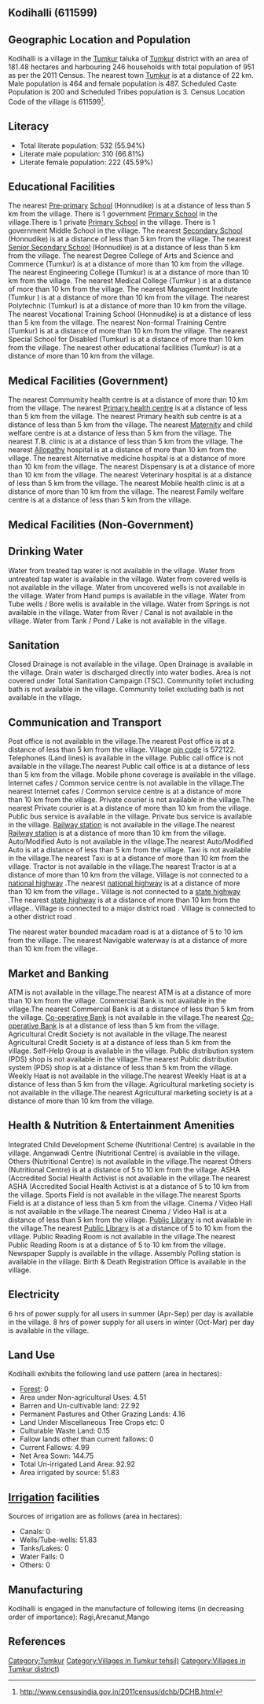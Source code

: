 {{Infobox settlement
| name=Kodihalli
| native_name=
| native_name_lang=
| other_name=
| nickname=
| settlement_type=Village
| image_skyline=
| image_alt=
| image_caption=
| pushpin_map=India Karnataka
| pushpin_label_position=right
| pushpin_map_alt=
| pushpin_map_caption=Location in Karnataka, India
| latd=
| latm=
| lats=
| latNS=
| longd=
| longm=
| longs=
| longEW=
| coordinates_display=inline,title
| subdivision_type=Country
| subdivision_name={{flag|India}}
| subdivision_type1=[[States and territories of India|State]]
| subdivision_name1=Karnataka 
| subdivision_type2=[[List of districts of India|District]]
| subdivision_name2=Tumkur
| subdivision_type3=Tahsil
| subdivision_name3=Tumkur 
| website=
| established_title=<!-- Established -->
| established_date=
| founder=
| named_for=
| government_type=
| governing_body=
| unit_pref=Metric=
| area_footnotes=
| area_rank=
| area_total_km2=1.81
| elevation_footnotes=
| elevation_m=
| population_total=951
| population_as_of=2011
| population_rank=
| population_density_km2=524
| population_demonym=
| population_footnotes=
| demographics_type1=Languages
| demographics1_title1=Official
| demographics1_info1=[[Kannada language|Kannada]]
| timezone1=[[Indian Standard Time|IST]]
| utc_offset1==+5:30
| postal_code_type=[[Postal Index Number|PIN]]
| postal_code=572122
| area_code_type=Telephone code
| area_code=
| registration_plate=
| blank1_name_sec1=Nearest city
| blank1_info_sec1=[[Tumkur]]
| blank2_name_sec1=[[Human sex ratio|Sex ratio]]
| blank2_info_sec1=1049 [[male|♂]]/[[female|♀]]
| blank3_name_sec1=Literacy
| blank3_info_sec1=55.94%
| blank1_name_sec2=[[2011 Census of India|2011 census]] code
| blank1_info_sec2=611599
| footnotes=
}}

== Kodihalli (611599) ==

== Geographic Location and Population ==

Kodihalli is a village in the [[Tumkur ]] taluka of [[Tumkur]] district with an area of 181.48 hectares and harbouring 246 households with total population of 951 as per the 2011 Census. The nearest town [[Tumkur]] is at a distance of 22 km. Male population is 464 and female population is 487. Scheduled Caste Population is 200 and Scheduled Tribes population is 3. Census Location Code of the village is 611599<ref>http://www.censusindia.gov.in/2011census/dchb/DCHB.html</ref>.


== Literacy ==  
* Total literate population: 532 (55.94%)
* Literate male population: 310 (66.81%)
* Literate female population: 222 (45.59%)


== Educational Facilities ==  
The nearest [[Pre-primary]] [[School]] (Honnudike) is at a distance of less than 5 km from the village.
There is 1 government [[Primary School]] in the village.There is 1 private [[Primary School]] in the village.
There is 1 government Middle School in the village.
The nearest [[Secondary School]] (Honnudike) is at a distance of less than 5 km from the village.
The nearest [[Senior Secondary School]] (Honnudike) is at a distance of less than 5 km from the village.
The nearest Degree College of Arts and Science and Commerce (Tumkur) is at a distance of more than 10 km from the village.
The nearest Engineering College (Tumkur) is at a distance of more than 10 km from the village.
The nearest Medical College (Tumkur ) is at a distance of more than 10 km from the village.
The nearest Management Institute (Tumkur ) is at a distance of more than 10 km from the village.
The nearest Polytechnic (Tumkur) is at a distance of more than 10 km from the village.
The nearest Vocational Training School (Honnudike) is at a distance of less than 5 km from the village.
The nearest Non-formal Training Centre (Tumkur) is at a distance of more than 10 km from the village.
The nearest Special School for Disabled (Tumkur) is at a distance of more than 10 km from the village.
The nearest other educational facilities (Tumkur) is at a distance of more than 10 km from the village.


== Medical Facilities (Government) ==
The nearest Commumity health centre is at a distance of more than 10 km from the village.
The nearest [[Primary health centre]] is at a distance of less than 5 km from the village.
The nearest Primary health sub centre is at a distance of less than 5 km from the village.
The nearest [[Maternity]] and child welfare centre is at a distance of less than 5 km from the village.
The nearest T.B. clinic is at a distance of less than 5 km from the village.
The nearest [[Allopathy]] hospital is at a distance of more than 10 km from the village.
The nearest Alternative medicine hospital is at a distance of more than 10 km from the village.
The nearest Dispensary is at a distance of more than 10 km from the village.
The nearest Veterinary hospital is at a distance of less than 5 km from the village.
The nearest Mobile health clinic is at a distance of more than 10 km from the village.
The nearest Family welfare centre is at a distance of less than 5 km from the village.


== Medical Facilities (Non-Government) ==











== Drinking Water ==
Water from treated tap water is not available in the village.
Water from untreated tap water is available in the village.
Water from covered wells is not available in the village.
Water from uncovered wells is not available in the village.
Water from Hand pumps is available in the village.
Water from Tube wells / Bore wells is available in the village.
Water from Springs is not available in the village.
Water from River / Canal is not available in the village.
Water from Tank / Pond / Lake is not available in the village.


== Sanitation ==
Closed Drainage is not available in the village.
Open Drainage is available in the village.
Drain water is discharged directly into water bodies.
Area is not covered under Total Sanitation Campaign (TSC).
Community toilet including bath is not available in the village.
Community toilet excluding bath is not available in the village.


== Communication and Transport ==
Post office is not available in the village.The nearest Post office is at a distance of less than 5 km from the village.
Village [[pin code]] is 572122.
Telephones (Land lines) is available in the village.
Public call office is not available in the village.The nearest Public call office is at a distance of less than 5 km from the village.
Mobile phone coverage is available in the village.
Internet cafes / Common service centre is not available in the village.The nearest Internet cafes / Common service centre is at a distance of more than 10 km from the village.
Private courier is not available in the village.The nearest Private courier is at a distance of more than 10 km from the village.
Public bus service is available in the village.
Private bus service is available in the village.
[[Railway station]] is not available in the village.The nearest [[Railway station]] is at a distance of more than 10 km from the village.
Auto/Modified Auto is not available in the village.The nearest Auto/Modified Auto is at a distance of less than 5 km from the village.
Taxi is not available in the village.The nearest Taxi is at a distance of more than 10 km from the village.
Tractor is not available in the village.The nearest Tractor is at a distance of more than 10 km from the village.
Village is not connected to a [[national highway]] .The nearest [[national highway]] is at a distance of more than 10 km from the village..
Village is not connected to a [[state highway]] .The nearest [[state highway]] is at a distance of more than 10 km from the village..
Village is connected to a major district road    .
Village is connected to a other district road  .


The nearest water bounded macadam road is at a distance of 5 to 10 km from the village.
The nearest Navigable waterway is at a distance of more than 10 km from the village.



== Market and Banking ==
ATM is not available in the village.The nearest ATM is at a distance of more than 10 km from the village.
Commercial Bank is not available in the village.The nearest Commercial Bank is at a distance of less than 5 km from the village.
[[Co-operative Bank]] is not available in the village.The nearest [[Co-operative Bank]] is at a distance of less than 5 km from the village.
Agricultural Credit Society is not available in the village.The nearest Agricultural Credit Society is at a distance of less than 5 km from the village.
Self-Help Group is available in the village.
Public distribution system (PDS) shop is not available in the village.The nearest Public distribution system (PDS) shop is at a distance of less than 5 km from the village.
Weekly Haat is not available in the village.The nearest Weekly Haat is at a distance of less than 5 km from the village.
Agricultural marketing society is not available in the village.The nearest Agricultural marketing society is at a distance of more than 10 km from the village.


== Health & Nutrition & Entertainment Amenities ==
Integrated Child Development Scheme (Nutritional Centre) is available in the village.
Anganwadi Centre (Nutritional Centre) is available in the village.
Others (Nutritional Centre) is not available in the village.The nearest Others (Nutritional Centre) is at a distance of 5 to 10 km from the village.
ASHA (Accredited Social Health Activist is not available in the village.The nearest ASHA (Accredited Social Health Activist is at a distance of 5 to 10 km from the village.
Sports Field is not available in the village.The nearest Sports Field is at a distance of less than 5 km from the village.
Cinema / Video Hall is not available in the village.The nearest Cinema / Video Hall is at a distance of less than 5 km from the village.
[[Public Library]] is not available in the village.The nearest [[Public Library]] is at a distance of 5 to 10 km from the village.
Public Reading Room is not available in the village.The nearest Public Reading Room is at a distance of 5 to 10 km from the village.
Newspaper Supply is available in the village.
Assembly Polling station is available in the village.
Birth & Death Registration Office is available in the village.


== Electricity ==






6 hrs of power supply for all users in summer (Apr-Sep) per day is available in the village.
8 hrs of power supply for all users in winter (Oct-Mar) per day is available in the village.


== Land Use ==
Kodihalli exhibits the following land use pattern (area in hectares):
* [[Forest]]: 0
* Area under Non-agricultural Uses: 4.51
* Barren and Un-cultivable land: 22.92
* Permanent Pastures and Other Grazing Lands: 4.16
* Land Under Miscellaneous Tree Crops etc: 0
* Culturable Waste Land: 0.15
* Fallow lands other than current fallows: 0
* Current Fallows: 4.99
* Net Area Sown: 144.75
* Total Un-irrigated Land Area: 92.92
* Area irrigated by source: 51.83


== [[Irrigation]] facilities ==
Sources of irrigation are as follows (area in hectares):
* Canals: 0
* Wells/Tube-wells: 51.83
* Tanks/Lakes: 0
* Water Falls: 0
* Others: 0


== Manufacturing ==
Kodihalli is engaged in the manufacture of following items (in decreasing order of importance): Ragi,Arecanut,Mango


[[Category:Tumkur]]
[[Category:Villages in Tumkur  tehsil)]]
[[Category:Villages in Tumkur district)]]


== References ==
{{Reflist}}


